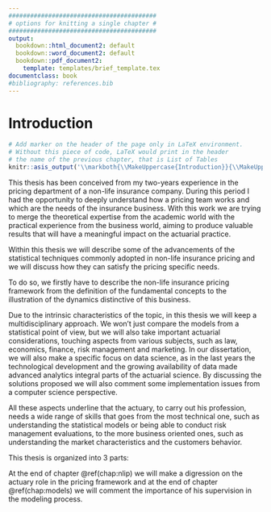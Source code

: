 ```yaml
---
#########################################
# options for knitting a single chapter #
#########################################
output:
  bookdown::html_document2: default
  bookdown::word_document2: default
  bookdown::pdf_document2:
    template: templates/brief_template.tex
documentclass: book
#bibliography: references.bib
---
```


# Introduction {-}


```r
# Add marker on the header of the page only in LaTeX environment.
# Without this piece of code, LaTeX would print in the header
# the name of the previous chapter, that is List of Tables
knitr::asis_output('\\markboth{\\MakeUppercase{Introduction}}{\\MakeUppercase{Introduction}}')
```


<!-- # Introduction -->

<!-- \adjustmtc  -->
<!-- For PDF output, we must include this LaTeX command after unnumbered headings, otherwise the numbers in the mini table of contents will be incorrect -->

This thesis has been conceived from my two-years experience in the pricing department of a non-life insurance company. During this period I had the opportunity to deeply understand how a pricing team works and which are the needs of the insurance business. With this work we are trying to merge the theoretical expertise from the academic world with the practical experience from the business world, aiming to produce valuable results that will have a meaningful impact on the actuarial practice.

Within this thesis we will describe some of the advancements of the statistical techniques commonly adopted in non-life insurance pricing and we will discuss how they can satisfy the pricing specific needs.

To do so, we firstly have to describe the non-life insurance pricing framework from the definition of the fundamental concepts <!--, such as how insurance contracts work and what risk modeling means, --> to the illustration of the dynamics distinctive of this business.

Due to the intrinsic characteristics of the topic, in this thesis we will keep a multidisciplinary approach. We won't just compare the models from a statistical point of view, but we will also take important actuarial considerations, touching aspects from various subjects, such as law, economics, finance, risk management and marketing.
In our dissertation, we will also make a specific focus on data science, as in the last years the technological development and the growing availability of data made advanced analytics integral parts of the actuarial science. 
By discussing the solutions proposed we will also comment some implementation issues from a computer science perspective.

All these aspects underline that the actuary, to carry out his profession, needs a wide range of skills that goes from the most technical one, such as understanding the statistical models or being able to conduct risk management evaluations, to the more business oriented ones, such as understanding the market characteristics and the customers behavior.

This thesis is organized into 3 parts:

\begin{itemize}[itemsep=2pt]
\item In chapter \ref{chap:nlip} we will describe in general how non-life insurance pricing works starting from the definition of insurance contract, developing the discussion around technical pricing and making some considerations on price optimization;
\item In chapter \ref{chap:models} we will illustrate some statistical techniques suitable for price modeling and we will comment how they fit the pricing needs; we will start from the Generalized Linear Model (GLM), that is the most employed model in technical pricing today, to then present some of its advancements;
\item In chapter \ref{chap:practical-app} we will present a practical application on a real-world actuarial dataset of the models described in section \ref{chap:models} and we will compare their performances.
\end{itemize}

At the end of chapter \@ref(chap:nlip) we will make a digression on the actuary role in the pricing framework and at the end of chapter \@ref(chap:models) we will comment the importance of his supervision in the modeling process.







